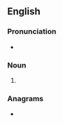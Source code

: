 ==English==

===Pronunciation===
* {{IPA|/kuːts/|lang=en}}

===Noun===
{{head|en|noun plural form}}

# {{plural of|coot|lang=en}}

===Anagrams===
* {{anagrams|en|Cotos|Scoto-|coost|costo-|scoot|scoto-|tocos}}